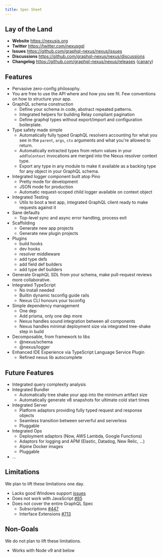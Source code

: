 ```yaml
---
title: Spec Sheet
---
```


## Lay of the Land

- **Website** https://nexusjs.org
- **Twitter** https://twitter.com/nexusgql
- **Issues** https://github.com/graphql-nexus/nexus/issues
- **Discussions** https://github.com/graphql-nexus/nexus/discussions
- **Changelog** https://github.com/graphql-nexus/nexus/releases ([canary](https://github.com/graphql-nexus/nexus/releases/tag/next))

## Features

- Pervasive zero-config philosophy.
- You are free to use the API where and how you see fit. Few conventions on how to structure your app.
- GraphQL schema construction
  - Define your schema in code, abstract repeated patterns.
  - Integrated helpers for building Relay compliant pagination
  - Define graphql types without export/import and configuration boilerplate.
- Type safety made simple
  - Automatically fully typed GraphQL resolvers accounting for what you see in the `parent`, `args`, `ctx` arguments and what you're allowed to return.
  - Automatically extracted types from return values in your `addToContext` invocations are merged into the Nexus resolver context type.
  - Export any type in any module to make it available as a backing type for any object in your GraphQL schema.
- Integrated logger component built atop Pino
  - Pretty mode for development
  - JSON mode for production
  - Automatic request-scoped child logger available on context object
- Integrated Testing
  - Utils to boot a test app, integrated GraphQL client ready to make requests against it
- Sane defaults
  - Top-level sync and async error handling, process exit
- Scaffolding
  - Generate new app projects
  - Generate new plugin projects
- Plugins
  - build hooks
  - dev hooks
  - resolver middleware
  - add type defs
  - add field def builders
  - add type def builders
- Generate GraphQL SDL from your schema, make pull-request reviews more collaborative.
- Integrated TypeScript
  - No install needed
  - Builtin dynamic tsconfig guide rails
  - Nexus CLI honours your tsconfig
- Simple dependency management
  - One dep
  - Add prisma, only one dep more
  - Nexus handles sound integration between all components
  - Nexus handles minimal deployment size via integrated tree-shake step in build
- Decomposable, from framework to libs
  - @nexus/schema
  - @nexus/logger
- Enhanced IDE Experience via TypeScript Language Service Plugin
  - Refined nexus lib autocomplete

## Future Features

- Integrated query complexity analysis
- Integrated Bundler
  - Automatically tree shake your app into the minimum artifact size
  - Automatically generate v8 snapshots for ultimate cold start times
- Integrated Server
  - Platform adaptors providing fully typed request and response objects
  - Seamless transition between serverful and serverless
  - Pluggable
- Integrated Ops
  - Deployment adaptors (Now, AWS Lambda, Google Functions)
  - Adaptors for logging and APM (Elastic, Datadog, New Relic, ...)
  - Alpine Docker images
  - Pluggable
- ...

## Limitations

We plan to lift these limitations one day.

- Lacks good Windows support [issues](https://github.com/graphql-nexus/nexus/labels/platform%2Fwindows)
- Does not work with JavaScript [#85](https://github.com/graphql-nexus/nexus/issues/85)
- Does not cover the entire GraphQL Spec
  - Subscriptions [#447](https://github.com/graphql-nexus/nexus/issues/447)
  - Interface Extensions [#713](https://github.com/graphql-nexus/nexus/issues/713)

## Non-Goals

We do not plan to lift these limitations.

- Works with Node v9 and below
